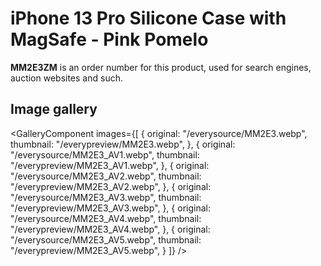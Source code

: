 
# iPhone 13 Pro Silicone Case with MagSafe - Pink Pomelo

<Callout type='info' emoji='👉🏻'>**MM2E3ZM** is an order number for this product, used for search engines, auction websites and such.</Callout>

## Image gallery

<GalleryComponent
    images={[
      {
        original: "/everysource/MM2E3.webp",
        thumbnail: "/everypreview/MM2E3.webp",
      },
      {
        original: "/everysource/MM2E3_AV1.webp",
        thumbnail: "/everypreview/MM2E3_AV1.webp",
      },
      {
        original: "/everysource/MM2E3_AV2.webp",
        thumbnail: "/everypreview/MM2E3_AV2.webp",
      },
      {
        original: "/everysource/MM2E3_AV3.webp",
        thumbnail: "/everypreview/MM2E3_AV3.webp",
      },
      {
        original: "/everysource/MM2E3_AV4.webp",
        thumbnail: "/everypreview/MM2E3_AV4.webp",
      },
      {
        original: "/everysource/MM2E3_AV5.webp",
        thumbnail: "/everypreview/MM2E3_AV5.webp",
      }
    ]}
  />
